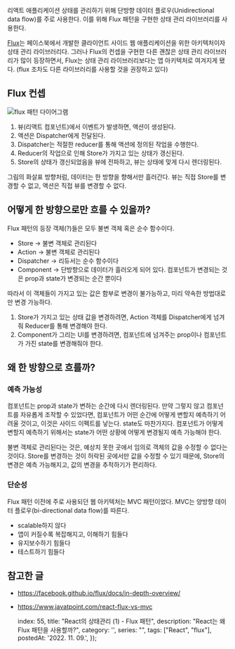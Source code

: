 
리액트 애플리케이션 상태를 관리하기 위해 단방향 데이터 플로우(Unidirectional data flow)를 주로 사용한다. 이를 위해 Flux 패턴을 구현한 상태 관리 라이브러리를 사용한다.

[Flux](https://github.com/facebook/flux)는 페이스북에서 개발한 클라이언트 사이드 웹 애플리케이션을 위한 아키텍처이자 상태 관리 라이브러리다. 그러나 Flux의 컨셉을 구현한 다른 괜찮은 상태 관리 라이브러리가 많이 등장하면서, Flux는 상태 관리 라이브러리보다는 앱 아키텍처로 여겨지게 됐다.
(flux 조차도 다른 라이브러리를 사용할 것을 권장하고 있다)

## Flux 컨셉

![flux 패턴 다이어그램](/image/55/flux-pattern.png)

1. 뷰(리액트 컴포넌트)에서 이벤트가 발생하면, 액션이 생성된다.
2. 액션은 Dispatcher에게 전달된다.
3. Dispatcher는 적절한 reducer를 통해 액션에 정의된 작업을 수행한다.
4. Reducer의 작업으로 인해 Store가 가지고 있는 상태가 갱신된다.
5. Store의 상태가 갱신되었음을 뷰에 전파하고, 뷰는 상태에 맞게 다시 렌더링된다.

그림의 화살표 방향처럼, 데이터는 한 방향을 향해서만 흘러간다. 뷰는 직접 Store를 변경할 수 없고, 액션은 직접 뷰를 변경할 수 없다.

## 어떻게 한 방향으로만 흐를 수 있을까?

Flux 패턴의 등장 객체(?)들은 모두 불변 객체 혹은 순수 함수이다.

- Store → 불변 객체로 관리된다
- Action → 불변 객체로 관리된다
- Dispatcher → 리듀서는 순수 함수이다
- Component → 단방향으로 데이터가 흘러오게 되어 있다. 컴포넌트가 변경되는 것은 prop과 state가 변경되는 순간 뿐이다

따라서 이 객체들이 가지고 있는 값은 함부로 변경이 불가능하고, 미리 약속한 방법대로만 변경 가능하다.

1. Store가 가지고 있는 상태 값을 변경하려면, Action 객체를 Dispatcher에게 넘겨줘 Reducer를 통해 변경해야 한다.
2. Component가 그리는 UI를 변경하려면, 컴포넌트에 넘겨주는 prop이나 컴포넌트가 가진 state를 변경해줘야 한다.

## 왜 한 방향으로 흐를까?

### 예측 가능성

컴포넌트는 prop과 state가 변하는 순간에 다시 렌더링된다. 만약 그렇지 않고 컴포넌트를 자유롭게 조작할 수 있었다면, 컴포넌트가 어떤 순간에 어떻게 변할지 예측하기 어려울 것이고, 이것은 사이드 이펙트를 낳는다. state도 마찬가지다. 컴포넌트가 어떻게 변할지 예측하기 위해서는 state가 어떤 상황에 어떻게 변경될지 예측 가능해야 한다.

불변 객체로 관리된다는 것은, 예상치 못한 곳에서 임의로 객체의 값을 수정할 수 없다는 것이다. Store를 변경하는 것이 허락된 곳에서만 값을 수정할 수 있기 때문에, Store의 변경은 예측 가능해지고, 값의 변경을 추적하기가 편리하다.

### 단순성

Flux 패턴 이전에 주로 사용되던 웹 아키텍처는 MVC 패턴이었다. MVC는 양방향 데이터 플로우(bi-directional data flow)를 따른다.

- scalable하지 않다
- 앱이 커질수록 복잡해지고, 이해하기 힘들다
- 유지보수하기 힘들다
- 테스트하기 힘들다

## 참고한 글

- https://facebook.github.io/flux/docs/in-depth-overview/
- https://www.javatpoint.com/react-flux-vs-mvc

    index: 55,
    title: "React의 상태관리 (1) - Flux 패턴",
    description: "React는 왜 Flux 패턴을 사용할까?",
    category: '',
    series: "",
    tags: ["React", "flux"],
    postedAt: '2022. 11. 09.',
});
